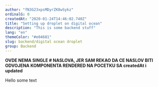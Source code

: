 ```yaml
---
author: "fN3G23xpsMDyrZK8wSykz"
ordinalG: 0
createdAt: "2020-01-24T14:46:02.740Z"
title: "Setting up droplet on digital ocean"
description: "This is some backend stuff"
lang: "en"
themeColor: "#e04681"
slug: backend/digital ocean droplet
group: Backend
---
```


**OVDE NEMA SINGLE # NASLOVA, JER SAM REKAO DA CE NASLOV BITI ODVOJENA KOMPONENTA RENDERED NA POCETKU SA createdAt i updated**

Hello some text
